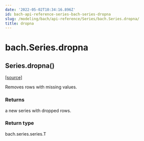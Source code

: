 ```yaml
---
date: '2022-05-02T10:34:16.896Z'
id: bach-api-reference-series-bach-series-dropna
slug: /modeling/bach/api-reference/Series/bach.Series.dropna/
title: dropna
---
```


# bach.Series.dropna

<div class="method">

<h2 class="signature-method"><span class="additional-name">Series.</span><span class="name">dropna(</span><small class="parameter-list"></small>)</h2>


&#8203;<span class="view-source">[[source]](https://github.com/objectiv/objectiv-analytics/blob/main/bach/bach/series/series.py)</span>

<div class="content">

Removes rows with missing values.


### Returns

a new series with dropped rows.



### Return type

bach.series.series.T



</div>

</div>
